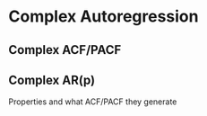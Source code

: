 # Complex Autoregression {#ComplexAR}


## Complex ACF/PACF


## Complex AR(p)

Properties and what ACF/PACF they generate

